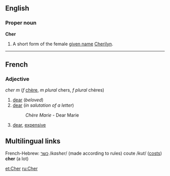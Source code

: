 ==English==
===Proper noun===
'''Cher'''

#A short form of the female [[given name]] [[Cherilyn]].

----
==French==
===Adjective===
''cher'' ''m'' (''f'' [[chère]], ''m plural'' chers, ''f plural'' chères)

#[[dear]] (''beloved'')
#[[dear]] (''in salutation of a letter'')
#:''Chère Marie'' - Dear Marie
#[[dear]], [[expensive]]

==Multilingual links==
French-Hebrew:  [[כשר]] /''kasher''/ (made according to rules) coute /''kut''/ ([[cost]]s) '''cher''' (a lot)

[[et:Cher]]
[[ru:Cher]]